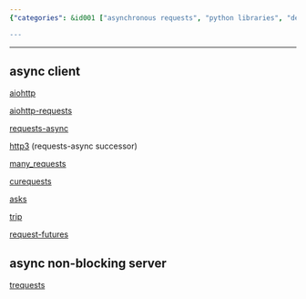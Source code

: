 ```yaml
---
{"categories": &id001 ["asynchronous requests", "python libraries", "delay management", "proxies", "aiohttp", "aiohttp-requests", "requests-async", "http3", "many_requests", "curequests", "asks", "trip", "request-futures", "asynchronous non-blocking servers", "trequests"], "category": "Asynchronous Requests", "date": "2022-10-07 20:15:11", "description": "This article explores different Python libraries for managing asynchronous requests, specifically useful in dealing with delays caused by proxy conflicts. Libraries covered include aiohttp, aiohttp-requests, requests-async (and its successor http3), many_requests, curequests, asks, trip, and request-futures. Additionally, the article delves into asynchronous non-blocking servers, with a focus on trequests.", "tags": *id001, "title": "async requests with python, used for clash multiple proxy delays"}

---
```


------

## async client

[aiohttp](https://pypi.org/project/aiohttp/)

[aiohttp-requests](https://pypi.org/project/aiohttp-requests/)

[requests-async](https://pypi.org/project/requests-async/#:~:text=requests-async%201%20Requirements%20Python%203.6%2B%202%20Installation%20%24,5%20Mock%20Requests%20...%206%20Test%20Client%20)

[http3](https://pypi.org/project/http3/) (requests-async successor)

[many_requests](https://github.com/joshlk/many_requests)

[curequests](https://github.com/guyskk/curequests)

[asks](https://github.com/theelous3/asks)

[trip](https://github.com/littlecodersh/trip)

[request-futures](https://github.com/ross/requests-futures)

## async non-blocking server

[trequests](https://github.com/1stvamp/trequests)

